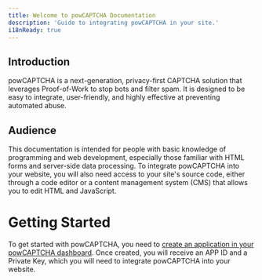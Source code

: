 ```yaml
---
title: Welcome to powCAPTCHA Documentation
description: 'Guide to integrating powCAPTCHA in your site.'
i18nReady: true
---
```


## Introduction

powCAPTCHA is a next-generation, privacy-first CAPTCHA solution that leverages Proof-of-Work to stop bots and filter spam. It is designed to be easy to integrate, user-friendly, and highly effective at preventing automated abuse.

## Audience

This documentation is intended for people with basic knowledge of programming and web development, especially those familiar with HTML forms and server-side data processing.
To integrate powCAPTCHA into your website, you will also need access to your site's source code, either through a code editor or a content management system (CMS) that allows you to edit HTML and JavaScript.


# Getting Started

To get started with powCAPTCHA, you need to [create an application in your powCAPTCHA dashboard](https://app.powcaptcha.com/apps). Once created, you will receive an APP ID and a Private Key, which you will need to integrate powCAPTCHA into your website.







